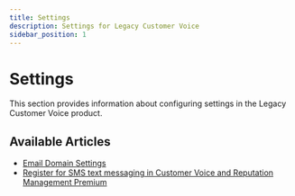 ```yaml
---
title: Settings
description: Settings for Legacy Customer Voice
sidebar_position: 1
---
```


# Settings

This section provides information about configuring settings in the Legacy Customer Voice product.

## Available Articles

- [Email Domain Settings](/legacy/customer-voice/settings/email-domain-settings)
- [Register for SMS text messaging in Customer Voice and Reputation Management Premium](/legacy/customer-voice/settings/register-for-sms-text-messaging)